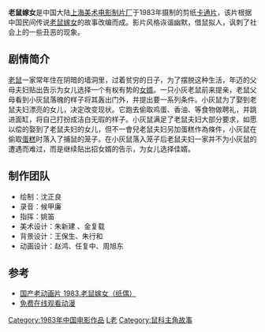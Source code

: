 {{Infobox Film
|片名          = {{PAGENAMEBASE}}
|其他名称      = 
|图像          = 
|图像说明      = 
|导演          = [[王磊|王磊]]、[[王柏荣|王柏荣]]、
|监制          = 
|制片          = 
|编剧          = 
|剧本          = 
|故事          = 
|原著          = 
|旁白          = 
|统筹          = 
|主演          = 
|分级          = 
|副标题        = 
|主题曲        = 
|片头曲        = 
|片尾曲        = 
|配乐          = 上海乐团
|摄影          = 王莲芳
|剪辑          = 肖淮海
|制片商        = [[上海美术电影制片厂|上海美术电影制片厂]]
|发行商        = 
|上映日期      = 1983年
|发行日期      = 
|片长          = 20分钟
|产地          = {{CHNML}}
|语言          = [[汉语普通话|汉语普通话]]
|官方网站      = 
|预算          = 
|票房          = 
|前集          = 
|续集          = 
|中国大陆片名  = 
|香港片名      = 
|澳门片名      = 
|台湾片名      = 
|新马片名      = 
|sarft_id    = <!-- 公映许可号码 -->
|amg_id      = <!-- AMG（All Media Guide）ID -->
|imdb_id     = <!-- IMDB（互联网电影数据库）ID -->
}}
'''老鼠嫁女'''是中国大陆[[上海美术电影制片厂|上海美术电影制片厂]]于1983年摄制的剪纸[[卡通片|卡通片]]，该片根据中国民间传说[[老鼠嫁女|老鼠嫁女]]的故事改编而成。影片风格诙谐幽默，借鼠拟人，讽刺了社会上的一些丑恶的现象。
==剧情简介==
[[老鼠|老鼠]]一家常年住在阴暗的墙洞里，过着贫穷的日子，为了摆脱这种生活，年迈的父母夫妇贴出告示为女儿选择一个有权有势的[[女婿|女婿]]。一只小灰老鼠前来提亲，老鼠父母看到小灰鼠落魄的样子将其轰出门外，并提出要一系列条件。小灰鼠为了娶到老鼠夫妇漂亮的女儿，决定改变现状。它跑去偷取鸡蛋、香油、等食物做聘礼，并跳进面缸，将自己打扮成洁白无瑕的样子。小灰鼠满足了老鼠夫妇大部分要求，如愿以偿的娶到了老鼠夫妇的女儿，但不一會兒老鼠夫妇另加蛋糕作為條件，小灰鼠在偷取[[蛋糕|蛋糕]]时落入了捕鼠的笼子。在小灰鼠落入笼子后老鼠夫妇一家并不为小灰鼠的遭遇而难过，而是继续贴出招女婿的告示，为女儿选择佳婿。

==制作团队==
*绘制：沈正良
*录音：候甲廉
*指挥：姚笛
*美术设计：朱新建 、金复载
*背景设计：王保生、朱行和
*动画设计：赵鸿、任复中、周旭东

==参考==
*[http://video.baomihua.com/11022675/6243286?m=yunfan 国产老动画片 1983.老鼠嫁女（纸偶）]
*[https://gogoanime.mn/ 免费在线观看动漫]
{{上海美术电影制片厂1980年代作品}}

[[Category:1983年中国电影作品|Category:1983年中国电影作品]]
[[Category:上海美术电影制片厂作品|L老]]
[[Category:鼠科主角故事|Category:鼠科主角故事]]